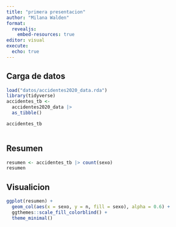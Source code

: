 ```yaml
---
title: "primera presentacion"
author: "Milana Walden"
format: 
  revealjs:
    embed-resources: true
editor: visual
execute: 
  echo: true
---
```


## Carga de datos

```r
load("datos/accidentes2020_data.rda")
library(tidyverse)
accidentes_tb <- 
  accidentes2020_data |>
  as_tibble()

accidentes_tb
  
```

## Resumen

```r
resumen <- accidentes_tb |> count(sexo)
resumen
```

## Visualicion

```r

ggplot(resumen) +
  geom_col(aes(x = sexo, y = n, fill = sexo), alpha = 0.6) +
  ggthemes::scale_fill_colorblind() +
  theme_minimal()
```
